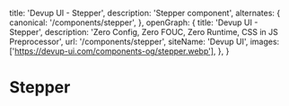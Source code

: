   title: 'Devup UI - Stepper',
  description: 'Stepper component',
  alternates: {
    canonical: '/components/stepper',
  },
  openGraph: {
    title: 'Devup UI - Stepper',
    description: 'Zero Config, Zero FOUC, Zero Runtime, CSS in JS Preprocessor',
    url: '/components/stepper',
    siteName: 'Devup UI',
    images: ['https://devup-ui.com/components-og/stepper.webp'],
  },
}

# Stepper